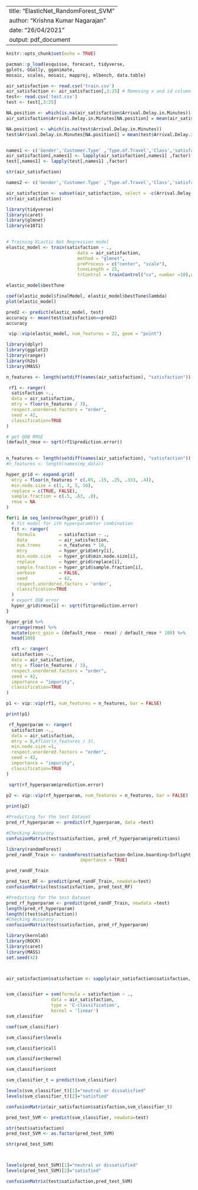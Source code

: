 
---
title: "ElasticNet_RandomForest_SVM"
author: "Krishna Kumar Nagarajan"
date: "26/04/2021"
output: pdf_document
---

```{r setup, include=FALSE}
knitr::opts_chunk$set(echo = TRUE)
```

```{r Load the necessary packages}
pacman::p_load(esquisse, forecast, tidyverse,
gplots, GGally, gganimate,
mosaic, scales, mosaic, mapproj, mlbench, data.table)
```


```{r Reading Data}
air_satisfaction <- read.csv('train.csv')
air_satisfaction <- air_satisfaction[,3:25] # Removing x and id column
test<- read.csv('test.csv')
test <- test[,3:25]
```

```{r Data Imputation}
NA.position <- which(is.na(air_satisfaction$Arrival.Delay.in.Minutes))
air_satisfaction$Arrival.Delay.in.Minutes[NA.position] = mean(air_satisfaction$Arrival.Delay.in.Minutes, na.rm = TRUE)

NA.position1 <- which(is.na(test$Arrival.Delay.in.Minutes))
test$Arrival.Delay.in.Minutes[NA.position1] = mean(test$Arrival.Delay.in.Minutes, na.rm = TRUE)


names1 <- c('Gender','Customer.Type' ,'Type.of.Travel','Class','satisfaction')
air_satisfaction[,names1] <- lapply(air_satisfaction[,names1] ,factor)
test[,names1] <- lapply(test[,names1] ,factor)

str(air_satisfaction)

names2 <- c('Gender','Customer.Type' ,'Type.of.Travel','Class','satisfaction')

air_satisfaction <- subset(air_satisfaction, select = -c(Arrival.Delay.in.Minutes) )
str(air_satisfaction)

```

```{r ElasticNet Model}

library(tidyverse)
library(caret)
library(glmnet)
library(e1071)

  
# Training ELastic Net Regression model
elastic_model <- train(satisfaction ~ .,
                           data = air_satisfaction,
                           method = "glmnet",
                           preProcess = c("center", "scale"),
                           tuneLength = 25,
                           trControl = trainControl("cv", number =10),na.action=na.omit)

elastic_model$bestTune
```

```{r Plotting Elastic Model}

coef(elastic_model$finalModel, elastic_model$bestTune$lambda)
plot(elastic_model)

```
```{r Prediction for test data set using Elastic Model}

pred2 <- predict(elastic_model, test)
accuracy <- mean(test$satisfaction==pred2)
accuracy

```

```{r Feature Importance}
 vip::vip(elastic_model, num_features = 22, geom = "point")
```

```{r Random forest Model}

library(dplyr)
library(ggplot2)
library(ranger)
library(h2o)  
library(MASS)

n_features <- length(setdiff(names(air_satisfaction), "satisfaction"))

 rf1 <- ranger(
  satisfaction ~., 
  data = air_satisfaction,
  mtry = floor(n_features / 3),
  respect.unordered.factors = "order",
  seed = 42,
  classification=TRUE
)

# get OOB RMSE
(default_rmse <- sqrt(rf1$prediction.error))
 
```


```{r Hyperparameter tuning in random forest}
n_features <- length(setdiff(names(air_satisfaction), "satisfaction"))
#n_features <- length(names(my_data))

hyper_grid <- expand.grid(
  mtry = floor(n_features * c(.05, .15, .25, .333, .4)),
  min.node.size = c(1, 3, 5, 10), 
  replace = c(TRUE, FALSE),                               
  sample.fraction = c(.5, .63, .8),                       
  rmse = NA                                               
)

for(i in seq_len(nrow(hyper_grid))) {
  # fit model for ith hyperparameter combination
  fit <- ranger(
    formula         = satisfaction ~ ., 
    data            = air_satisfaction,
    num.trees       = n_features * 10,
    mtry            = hyper_grid$mtry[i],
    min.node.size   = hyper_grid$min.node.size[i],
    replace         = hyper_grid$replace[i],
    sample.fraction = hyper_grid$sample.fraction[i],
    verbose         = FALSE,
    seed            = 42,
    respect.unordered.factors = 'order',
    classification=TRUE
  )
  # export OOB error 
  hyper_grid$rmse[i] <- sqrt(fit$prediction.error)
}

```

```{r Calculation of Percentage Gain}

hyper_grid %>%
  arrange(rmse) %>%
  mutate(perc_gain = (default_rmse - rmse) / default_rmse * 100) %>%
  head(100)

```


```{r Importance of predictors and using ranger}
  rf1 <- ranger(
  satisfaction ~., 
  data = air_satisfaction,
  mtry = floor(n_features / 3),
  respect.unordered.factors = "order",
  seed = 42,
  importance = "impurity",
  classification=TRUE
)

p1 <- vip::vip(rf1, num_features = n_features, bar = FALSE)

print(p1)
```

```{r Values taken from hyperparams}

 rf_hyperparam <- ranger(
  satisfaction ~.,
  data = air_satisfaction,
  mtry = 8,#floor(n_features / 3),
  min.node.size =1,
  respect.unordered.factors = "order",
  seed = 42,
  importance = "impurity",
  classification=TRUE
)

 sqrt(rf_hyperparam$prediction.error)
 
p2 <- vip::vip(rf_hyperparam, num_features = n_features, bar = FALSE)

print(p2)


```

```{r Prediction of test dataset using randomforest}
#Predicting for the test Dataset
pred_rf_hyperparam <- predict(rf_hyperparam, data =test)

#Checking Accuracy
confusionMatrix(test$satisfaction, pred_rf_hyperparam$predictions)

```

```{r random forest using the selected important predictor}

library(randomForest)
pred_randF_Train <- randomForest(satisfaction~Online.boarding+Inflight.wifi.service+Class+Type.of.Travel+Inflight.entertainment+Customer.Type+Seat.comfort+Ease.of.Online.booking, data=air_satisfaction,
                            importance = TRUE)

```


```{r Checking the trained model}
pred_randF_Train
```


```{r Accuracy using Random forests}

pred_test_RF <- predict(pred_randF_Train, newdata=test)
confusionMatrix(test$satisfaction, pred_test_RF)

```

```{r check of predicted values in Random Forests}
#Predicting for the test Dataset
pred_rf_hyperparam <- predict(pred_randF_Train, newdata =test)
length(pred_rf_hyperparam)
length((test$satisfaction))
#Checking Accuracy
confusionMatrix(test$satisfaction, pred_rf_hyperparam)
```


```{r using SVM}
library(kernlab)
library(ROCR)
library(caret)
library(MASS)
set.seed(42)



air_satisfaction$satisfaction <- sapply(air_satisfaction$satisfaction, unclass)


svm_classifier = svm(formula = satisfaction ~ .,
                 data = air_satisfaction,
                 type = 'C-classification',
                 kernel = 'linear')
svm_classifier

coef(svm_classifier)
```

```{r Checking SVM Parameters}
svm_classifier$levels

svm_classifier$call

svm_classifier$kernel

svm_classifier$cost  

svm_classifier_t = predict(svm_classifier)

levels(svm_classifier_t)[1]="neutral or dissatisfied"
levels(svm_classifier_t)[2]="satisfied"

confusionMatrix(air_satisfaction$satisfaction,svm_classifier_t)
```

```{r SVM Params for test}
pred_test_SVM <- predict(svm_classifier, newdata=test)

str(test$satisfaction)
pred_test_SVM <- as.factor(pred_test_SVM)

str(pred_test_SVM)



levels(pred_test_SVM)[1]="neutral or dissatisfied"
levels(pred_test_SVM)[2]="satisfied"

confusionMatrix(test$satisfaction,pred_test_SVM)
```
